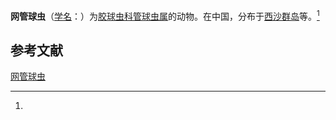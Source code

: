 {{Speciesbox
| name = 网管球虫
| status = 
| status_system = 
| image = 
| genus = Siphonosphaera
| species = arkys
| authority = (Su, 1982)<ref name='id8990'>{{cite web| url =http://www.bioinfo.cn/db05/BjdwSpecies.php?action=view&id=8990| title =网管球虫| work =《中国动物物种编目数据库》| publisher =中国科学院微生物研究所| author =中国科学院动物研究所| accessdate =2009-04-16| deadurl =yes| archiveurl =https://web.archive.org/web/20160305015905/http://www.bioinfo.cn/db05/BjdwSpecies.php?action=view&id=8990| archivedate =2016-03-05}}</ref>
}}

'''网管球虫'''（[[学名|学名]]：{{lang|la|''Siphonosphaera arkys''}}）为[[胶球虫科|胶球虫科]][[管球虫属|管球虫属]]的动物。在中国，分布于[[西沙群岛|西沙群岛]]等。<ref name='id8990'/>

== 参考文献 ==
{{reflist}}

{{Wikispecies|Siphonosphaera arkys}}

[[Category:管球虫属|网管球虫]]


{{放射虫小作品}}